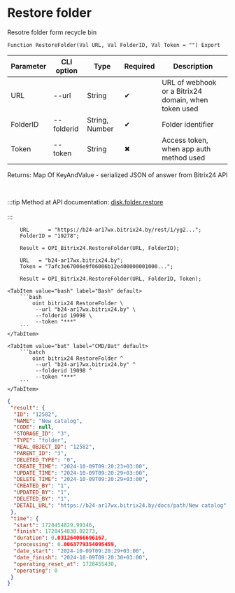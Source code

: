 ﻿---
sidebar_position: 9
---


# Restore folder
 Resotre folder form recycle bin



`Function RestoreFolder(Val URL, Val FolderID, Val Token = "") Export`

  | Parameter | CLI option | Type | Required | Description |
  |-|-|-|-|-|
  | URL | --url | String | &#x2714; | URL of webhook or a Bitrix24 domain, when token used |
  | FolderID | --folderid | String, Number | &#x2714; | Folder identifier |
  | Token | --token | String | &#x2716; | Access token, when app auth method used |

  
  Returns:  Map Of KeyAndValue - serialized JSON of answer from Bitrix24 API

<br/>

:::tip
Method at API documentation: [disk.folder.restore](https://dev.1c-bitrix.ru/rest_help/disk/folder/disk_folder_restore.php)<br/>
<br/>
:::
<br/>


```bsl title="1C:Enterprise/OneScript code example"
    URL      = "https://b24-ar17wx.bitrix24.by/rest/1/yg2...";
    FolderID = "19278";

    Result = OPI_Bitrix24.RestoreFolder(URL, FolderID);

    URL   = "b24-ar17wx.bitrix24.by";
    Token = "7afc3e67006e9f06006b12e400000001000...";

    Result = OPI_Bitrix24.RestoreFolder(URL, FolderID, Token);
```
 

 <Tabs>
  
    <TabItem value="bash" label="Bash" default>
        ```bash
            oint bitrix24 RestoreFolder \
             --url "b24-ar17wx.bitrix24.by" \
             --folderid 19098 \
             --token "***"
        ```
    </TabItem>
  
    <TabItem value="bat" label="CMD/Bat" default>
        ```batch
            oint bitrix24 RestoreFolder ^
             --url "b24-ar17wx.bitrix24.by" ^
             --folderid 19098 ^
             --token "***"
        ```
    </TabItem>
</Tabs>


```json title="Result"
{
 "result": {
  "ID": "12582",
  "NAME": "New catalog",
  "CODE": null,
  "STORAGE_ID": "3",
  "TYPE": "folder",
  "REAL_OBJECT_ID": "12582",
  "PARENT_ID": "3",
  "DELETED_TYPE": "0",
  "CREATE_TIME": "2024-10-09T09:20:23+03:00",
  "UPDATE_TIME": "2024-10-09T09:20:29+03:00",
  "DELETE_TIME": "2024-10-09T09:20:29+03:00",
  "CREATED_BY": "1",
  "UPDATED_BY": "1",
  "DELETED_BY": "1",
  "DETAIL_URL": "https://b24-ar17wx.bitrix24.by/docs/path/New catalog"
 },
 "time": {
  "start": 1728454829.99146,
  "finish": 1728454830.02273,
  "duration": 0.031264066696167,
  "processing": 0.0063779354095459,
  "date_start": "2024-10-09T09:20:29+03:00",
  "date_finish": "2024-10-09T09:20:30+03:00",
  "operating_reset_at": 1728455430,
  "operating": 0
 }
}
```
